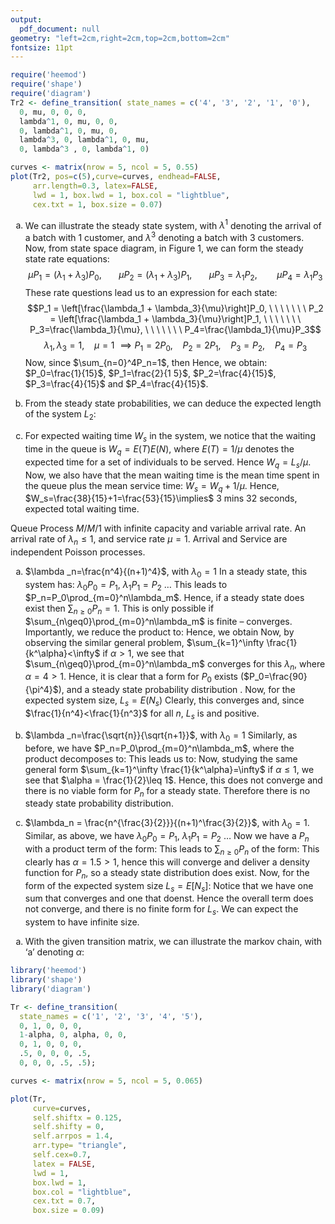 ```yaml
---
output: 
  pdf_document: null
geometry: "left=2cm,right=2cm,top=2cm,bottom=2cm"
fontsize: 11pt
---
```

\subsection*{Question 1: $M^X/M/1/4$ Queue}

```r
require('heemod')
require('shape')
require('diagram')
Tr2 <- define_transition( state_names = c('4', '3', '2', '1', '0'),
  0, mu, 0, 0, 0, 
  lambda^1, 0, mu, 0, 0, 
  0, lambda^1, 0, mu, 0,  
  lambda^3, 0, lambda^1, 0, mu,
  0, lambda^3 , 0, lambda^1, 0)

curves <- matrix(nrow = 5, ncol = 5, 0.55)
plot(Tr2, pos=c(5),curve=curves, endhead=FALSE,
     arr.length=0.3, latex=FALSE,
     lwd = 1, box.lwd = 1, box.col = "lightblue",
     cex.txt = 1, box.size = 0.07)
```
\begin{figure}
\caption{$M^X/M/1/4$, with $\lambda^1$ and $\lambda^3$ arrivals. See Annex A for R Code.}
\end{figure}
a) We can illustrate the steady state system, with $\lambda^1$ denoting the arrival of a batch with 1 customer, and $\lambda^3$ denoting a batch with 3 customers. \textit{These are not indicies, but a limit of the software.} \newline
Now, from state space diagram, in Figure 1, we can form the steady state rate equations:
$$\mu P_1 = (\lambda_1+\lambda_3)P_0, \ \ \ \ \ \ \
\mu P_2 = (\lambda_1+\lambda_3)P_1, \ \ \ \ \ \ \
\mu P_3 = \lambda_1 P_2, \ \ \ \ \ \ \ \
\mu P_4 = \lambda_1 P_3
$$
These rate questions lead us to an expression for each state: 
$$P_1 = \left[\frac{\lambda_1 + \lambda_3}{\mu}\right]P_0, \ \ \ \ \ \ \ 
P_2 = \left[\frac{\lambda_1 + \lambda_3}{\mu}\right]P_1, \ \ \ \ \ \ \
P_3=\frac{\lambda_1}{\mu}, \ \ \ \ \ \ \  
P_4=\frac{\lambda_1}{\mu}P_3$$
$$ \lambda_1, \lambda_3=1, \ \ \ \  \mu =1 \ \implies 
P_1=2P_0, \ \ \ \ P_2 = 2P_1, \ \ \ \ P_3=P_2, \ \ \ \ P_4=P_3
$$
Now, since $\sum_{n=0}^4P_n=1$, then 
\begin{eqnarray*}\sum_{n=0}^4P_n &=& P_0+2P_0+4P_0+4P_0+4P_0 =1\\
\therefore P_0 &=& \frac{1}{15}
\end{eqnarray*}
Hence, we obtain: $P_0=\frac{1}{15}$, $P_1=\frac{2}{1
5}$, $P_2=\frac{4}{15}$, $P_3=\frac{4}{15}$ and $P_4=\frac{4}{15}$.

b) From the steady state probabilities, we can deduce the expected length of the system $L_2$:
\begin{eqnarray*} L_s = E(N_s) &=& \sum_{n=1}^4 n P_n
= \frac{1}{15}(0+1(2)+2(4)+3(4)+4(4)) \\
&=& \frac{38}{15}\ \ \ \approx 2.53\ \ (3s.f.)
\end{eqnarray*}

c) For expected waiting time $W_s$ in the system, we notice that the waiting time in the queue is $W_q=E(T)E(N)$, where $E(T)=1/\mu$ denotes the expected time for a set of individuals to be served. Hence $W_q=L_s/\mu$. Now, we also have that the mean waiting time is the mean time spent in the queue plus the mean service time: $W_s=W_q+1/\mu$. \newline
Hence, $W_s=\frac{38}{15}+1=\frac{53}{15}\implies$ 3 mins 32 seconds, expected total waiting time.



\newpage
\subsection*{Question 2: $M^X/M/1/\infty$ Queue}
Queue Process $M/M/1$ with infinite capacity and variable arrival rate. An arrival rate of $\lambda_n \leq 1$, and service rate $\mu =1$. Arrival and Service are independent Poisson processes.

a) $\lambda _n=\frac{n^4}{(n+1)^4}$, with $\lambda_0=1$\newline
In a steady state, this system has: $\lambda_0 P_0=P_1$, $\lambda_1 P_1=P_2$ $\ldots$\newline 
This leads to $P_n=P_0\prod_{m=0}^n\lambda_m$. Hence, if a steady state does exist then $\sum_{n\geq0}P_n=1$. This is only possible if $\sum_{n\geq0}\prod_{m=0}^n\lambda_m$ is finite -- converges. Importantly, we reduce the product to:
\begin{eqnarray*}\prod_{m=0}^n\lambda_m&=&1\cdot\frac{1^4}{2^4}\cdot\frac{2^4}{3^4}\cdot\ldots\cdot\frac{n^4}{(n+1)^4}=\left[\frac{n!}{(n+1)!}\right]^4 \\ &=&\frac{1}{(n+1)^4}
\end{eqnarray*}
Hence, we obtain
\begin{eqnarray*}\sum_{n\geq0}\frac{1}{(n+1)^4}=\sum_{n\geq 1}\frac{1}{n^4}
\end{eqnarray*}
Now, by observing the similar general problem, $\sum_{k=1}^\infty \frac{1}{k^\alpha}<\infty$ if $\alpha>1$, we see that $\sum_{n\geq0}\prod_{m=0}^n\lambda_m$ converges for this $\lambda_n$, where $\alpha=4>1$.
Hence, it is clear that a form for $P_0$ exists ($P_0=\frac{90}{\pi^4}$), and a steady state probability distribution \underline{does exist}.\newline
Now, for the expected system size, $L_s=E(N_s)$
\begin{eqnarray*}E(N_s) &=& \sum_{n\geq 0}nP_n \\
&=& P_0 \sum_{n\geq 0} n\cdot \frac{1}{(n+1)^4} = P_0 \sum_{n\geq 1}\frac{n-1}{n^4}\\
&=& P_0 \sum_{n\geq 1}\left[\frac{1}{n^3} - \frac{1}{n^4}\right]
\end{eqnarray*}
Clearly, this converges and, since $\frac{1}{n^4}<\frac{1}{n^3}$ for all $n$, $L_s$ is \underline{finite} and positive. 

b) $\lambda _n=\frac{\sqrt{n}}{\sqrt{n+1}}$, with $\lambda_0=1$\newline
Similarly, as before, we have $P_n=P_0\prod_{m=0}^n\lambda_m$, where the product decomposes to: 
\begin{eqnarray*}\prod_{m=0}^n\lambda_m&=&1\cdot\frac{\sqrt{1}}{\sqrt{2}}\cdot\frac{\sqrt{2}}{\sqrt{3}}\cdot\ldots\cdot\frac{\sqrt{n}}{\sqrt{n+1}}=\sqrt{\frac{n!}{(n+1)!}} \\ &=&\frac{1}{\sqrt{n+1}}
\end{eqnarray*}
This leads us to: 
\begin{eqnarray*} \sum_{n\geq 0} P_n &=& P_0\sum_{n\geq 1} \frac{1}{\sqrt{n}} 
\end{eqnarray*}
Now, studying the same general form $\sum_{k=1}^\infty \frac{1}{k^\alpha}=\infty$ if $\alpha\leq 1$, we see that $\alpha = \frac{1}{2}\leq 1$. Hence, this does not converge and there is no viable form for $P_n$ for a steady state. Therefore there is no steady state probability distribution. 

\newpage 

c) $\lambda_n = \frac{n^{\frac{3}{2}}}{(n+1)^\frac{3}{2}}$, with $\lambda_0=1$.\newline
Similar, as above, we have $\lambda_0 P_0=P_1$, $\lambda_1 P_1=P_2$ $\ldots$ \newline
Now we have a $P_n$ with a product term of the form:
\begin{eqnarray*}\prod_{m=0}^n\lambda_m&=&1\cdot\frac{1^{\frac{3}{2}}}{2^{\frac{3}{2}}}\cdot\frac{2^{\frac{3}{2}}}{3^{\frac{3}{2}}}\cdot\ldots\cdot\frac{n^{\frac{3}{2}}}{(n+1)^{\frac{3}{2}}}=\left[\frac{n!}{(n+1)!}\right]^{\frac{3}{2}} \\ &=&\frac{1}{(n+1)^{\frac{3}{2}}}
\end{eqnarray*}
This leads to $\sum_{n\geq 0}P_n$ of the form: 
\begin{eqnarray*}P_0\sum_{n\geq 1}\frac{1}{n^{\frac{3}{2}}}
\end{eqnarray*}
This clearly has $\alpha=1.5>1$, hence this will converge and deliver a density function for $P_n$, so a steady state distribution does exist. \newline
Now, for the form of the expected system size $L_s=E[N_s]$:
\begin{eqnarray*}E[N_s]&=& \sum_{n\geq 0}n P_n\\
&=&P_0\sum_{n\geq 0}n\cdot \frac{1}{(n+1)^{\frac{3}{2}}}\\
&=&P_0\sum_{n\geq 1}\left[\frac{1}{n^\frac{1}{2}}-\frac{1}{n\frac{3}{2}}\right]
\end{eqnarray*}
Notice that we have one sum that converges and one that doenst. Hence the overall term does not converge, and there is no finite form for $L_s$. We can expect the system to have infinite size.




\newpage 
\subsection*{Question 3: Markov Chain}

a) With the given transition matrix, we can illustrate the markov chain, with 'a' denoting $\alpha$:
```r
library('heemod')
library('shape')
library('diagram')

Tr <- define_transition(
  state_names = c('1', '2', '3', '4', '5'),
  0, 1, 0, 0, 0,
  1-alpha, 0, alpha, 0, 0,
  0, 1, 0, 0, 0, 
  .5, 0, 0, 0, .5,
  0, 0, 0, .5, .5);

curves <- matrix(nrow = 5, ncol = 5, 0.065)

plot(Tr, 
     curve=curves,
     self.shiftx = 0.125, 
     self.shifty = 0, 
     self.arrpos = 1.4,
     arr.type= "triangle",
     self.cex=0.7,
     latex = FALSE,
     lwd = 1, 
     box.lwd = 1, 
     box.col = "lightblue",
     cex.txt = 0.7, 
     box.size = 0.09)
```
\begin{figure}
\caption{5 State Markov Chain - See Annex A for R Code}
\end{figure}







##
\newpage
\subsection*{Annex A: Queue System R COde}
\begin{verbatim}
require('heemod')
require('shape')
require('diagram')
Tr2 <- define_transition( state_names = c('4', '3', '2', '1', '0'),
  0, mu, 0, 0, 0, 
  lambda^1, 0, mu, 0, 0, 
  0, lambda^1, 0, mu, 0,  
  lambda^3, 0, lambda^1, 0, mu,
  0, lambda^3 , 0, lambda^1, 0)

curves <- matrix(nrow = 5, ncol = 5, 0.55)
plot(Tr2, pos=c(5),curve=curves, endhead=FALSE,
     arr.length=0.3, latex=FALSE,
     lwd = 1, box.lwd = 1, box.col = "lightblue",
     cex.txt = 1, box.size = 0.07)
\end{verbatim}



\subsection*{Annex B: Markov Chain Plot in R}
\begin{verbatim}
library('heemod')
library('shape')
library('diagram')

Tr <- define_transition(
  state_names = c('1', '2', '3', '4', '5'),
  0, 1, 0, 0, 0,
  1-alpha, 0, alpha, 0, 0,
  0, 1, 0, 0, 0, 
  .5, 0, 0, 0, .5,
  0, 0, 0, .5, .5);

curves <- matrix(nrow = 5, ncol = 5, 0.065)

plot(Tr, 
     curve=curves,
     self.shiftx = 0.125, 
     self.shifty = 0, 
     self.arrpos = 1.4,
     arr.type= "triangle",
     self.cex=0.7,
     latex = FALSE,
     lwd = 1, 
     box.lwd = 1, 
     box.col = "lightblue",
     cex.txt = 0.7, 
     box.size = 0.09)
\end{verbatim}






